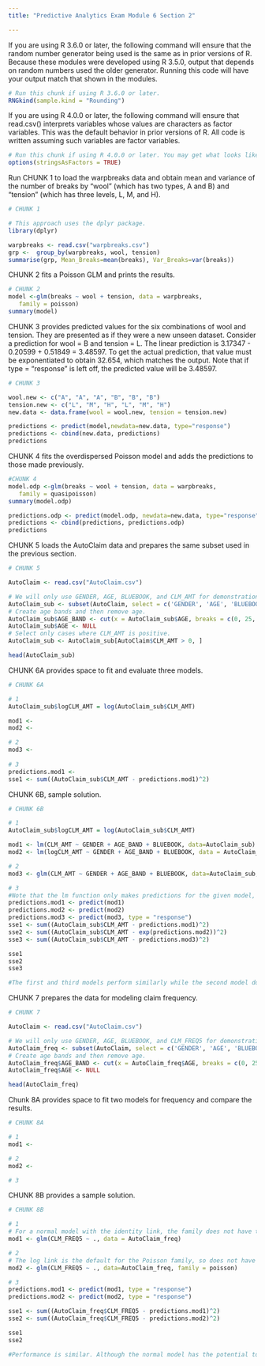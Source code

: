 ---
title: "Predictive Analytics Exam Module 6 Section 2"

---
If you are using R 3.6.0 or later, the following command will ensure that the random number generator being used is the same as in prior versions of R. Because these modules were developed using R 3.5.0, output that depends on random numbers used the older generator. Running this code will have your output match that shown in the modules.


```{r}
# Run this chunk if using R 3.6.0 or later.
RNGkind(sample.kind = "Rounding")
```

If you are using R 4.0.0 or later, the following command will ensure that read.csv() interprets variables whose values are characters as factor variables. This was the default behavior in prior versions of R. All code is written assuming such variables are factor variables.

```{r}
# Run this chunk if using R 4.0.0 or later. You may get what looks like an error message. It can be ignored.
options(stringsAsFactors = TRUE)
```

Run CHUNK 1 to load the warpbreaks data and obtain mean and variance of the number of breaks by "wool" (which has two types, A and B) and "tension" (which has three levels, L, M, and H).

```{r}
# CHUNK 1

# This approach uses the dplyr package.
library(dplyr)

warpbreaks <- read.csv("warpbreaks.csv")
grp <-  group_by(warpbreaks, wool, tension)
summarise(grp, Mean_Breaks=mean(breaks), Var_Breaks=var(breaks))
```

CHUNK 2 fits a Poisson GLM and prints the results.

```{r}
# CHUNK 2
model <-glm(breaks ~ wool + tension, data = warpbreaks,
   family = poisson)
summary(model)

```

CHUNK 3 provides predicted values for the six combinations of wool and tension. They are presented as if they were a new unseen dataset. Consider a prediction for wool = B and tension = L. The linear prediction is 3.17347 - 0.20599 + 0.51849 = 3.48597. To get the actual prediction, that value must be exponentiated to obtain 32.654, which matches the output. Note that if type = "response" is left off, the predicted value will be 3.48597.

```{r}
# CHUNK 3

wool.new <- c("A", "A", "A", "B", "B", "B")
tension.new <- c("L", "M", "H", "L", "M", "H")
new.data <- data.frame(wool = wool.new, tension = tension.new)

predictions <- predict(model,newdata=new.data, type="response")
predictions <- cbind(new.data, predictions)
predictions

```

CHUNK 4 fits the overdispersed Poisson model and adds the predictions to those made previously.

```{r}
#CHUNK 4
model.odp <-glm(breaks ~ wool + tension, data = warpbreaks,
   family = quasipoisson)
summary(model.odp)

predictions.odp <- predict(model.odp, newdata=new.data, type="response")
predictions <- cbind(predictions, predictions.odp)
predictions
```

CHUNK 5 loads the AutoClaim data and prepares the same subset used in the previous section.

```{r}
# CHUNK 5

AutoClaim <- read.csv("AutoClaim.csv")

# We will only use GENDER, AGE, BLUEBOOK, and CLM_AMT for demonstration.
AutoClaim_sub <- subset(AutoClaim, select = c('GENDER', 'AGE', 'BLUEBOOK', 'CLM_AMT'))
# Create age bands and then remove age.
AutoClaim_sub$AGE_BAND <- cut(x = AutoClaim_sub$AGE, breaks = c(0, 25, 35, 45, 55, 65, 85))
AutoClaim_sub$AGE <- NULL
# Select only cases where CLM_AMT is positive.
AutoClaim_sub <- AutoClaim_sub[AutoClaim$CLM_AMT > 0, ]

head(AutoClaim_sub)
```

CHUNK 6A provides space to fit and evaluate three models.

```{r}
# CHUNK 6A

# 1
AutoClaim_sub$logCLM_AMT = log(AutoClaim_sub$CLM_AMT)

mod1 <- 
mod2 <- 

# 2
mod3 <- 
  
# 3
predictions.mod1 <-
sse1 <- sum((AutoClaim_sub$CLM_AMT - predictions.mod1)^2)


```

CHUNK 6B, sample solution.

```{r}
# CHUNK 6B

# 1
AutoClaim_sub$logCLM_AMT = log(AutoClaim_sub$CLM_AMT)

mod1 <- lm(CLM_AMT ~ GENDER + AGE_BAND + BLUEBOOK, data=AutoClaim_sub)
mod2 <- lm(logCLM_AMT ~ GENDER + AGE_BAND + BLUEBOOK, data = AutoClaim_sub)

# 2
mod3 <- glm(CLM_AMT ~ GENDER + AGE_BAND + BLUEBOOK, data=AutoClaim_sub, family = Gamma(link = "log"))

# 3
#Note that the lm function only makes predictions for the given model, hence in the second case the predictions must be exponentiated to put them on the scale of the original observations.
predictions.mod1 <- predict(mod1)
predictions.mod2 <- predict(mod2)
predictions.mod3 <- predict(mod3, type = "response")
sse1 <- sum((AutoClaim_sub$CLM_AMT - predictions.mod1)^2)
sse2 <- sum((AutoClaim_sub$CLM_AMT - exp(predictions.mod2))^2)
sse3 <- sum((AutoClaim_sub$CLM_AMT - predictions.mod3)^2)

sse1
sse2
sse3

#The first and third models perform similarly while the second model does slightly less well. Because none of the claim amounts was close to zero, the fact that model 1 allows negative predictions did not affect the results.
```

CHUNK 7 prepares the data for modeling claim frequency.

```{r}
# CHUNK 7

AutoClaim <- read.csv("AutoClaim.csv")

# We will only use GENDER, AGE, BLUEBOOK, and CLM_FREQ5 for demonstration.
AutoClaim_freq <- subset(AutoClaim, select = c('GENDER', 'AGE', 'BLUEBOOK', 'CLM_FREQ5'))
# Create age bands and then remove age.
AutoClaim_freq$AGE_BAND <- cut(x = AutoClaim_freq$AGE, breaks = c(0, 25, 35, 45, 55, 65, 85))
AutoClaim_freq$AGE <- NULL

head(AutoClaim_freq)
```

Chunk 8A provides space to fit two models for frequency and compare the results.

```{r}
# CHUNK 8A

# 1
mod1 <- 

# 2
mod2 <- 

# 3


```

CHUNK 8B provides a sample solution. 

```{r}
# CHUNK 8B

# 1
# For a normal model with the identity link, the family does not have to be specified.
mod1 <- glm(CLM_FREQ5 ~ ., data = AutoClaim_freq)

# 2
# The log link is the default for the Poisson family, so does not have to specified.
mod2 <- glm(CLM_FREQ5 ~ ., data=AutoClaim_freq, family = poisson)

# 3
predictions.mod1 <- predict(mod1, type = "response")
predictions.mod2 <- predict(mod2, type = "response")

sse1 <- sum((AutoClaim_freq$CLM_FREQ5 - predictions.mod1)^2)
sse2 <- sum((AutoClaim_freq$CLM_FREQ5 - predictions.mod2)^2)

sse1
sse2

#Performance is similar. Although the normal model has the potential to predict negative values, it turns out that the minimum prediction is 0.48 claims.
```

